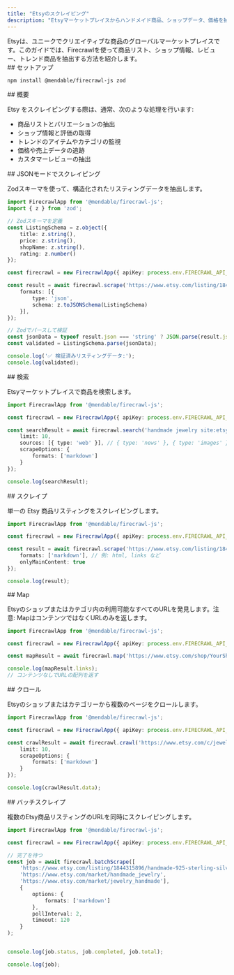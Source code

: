 ```yaml
---
title: "Etsyのスクレイピング"
description: "Etsyマーケットプレイスからハンドメイド商品、ショップデータ、価格を抽出する"
---
```


<Info>
Etsyは、ユニークでクリエイティブな商品のグローバルマーケットプレイスです。このガイドでは、Firecrawlを使って商品リスト、ショップ情報、レビュー、トレンド商品を抽出する方法を紹介します。
</Info>

<div id="setup">
  ## セットアップ
</div>

```bash
npm install @mendable/firecrawl-js zod
```


<div id="overview">
  ## 概要
</div>

Etsy をスクレイピングする際は、通常、次のような処理を行います:

- 商品リストとバリエーションの抽出
- ショップ情報と評価の取得
- トレンドのアイテムやカテゴリの監視
- 価格や売上データの追跡
- カスタマーレビューの抽出

<div id="scrape-with-json-mode">
  ## JSONモードでスクレイピング
</div>

Zodスキーマを使って、構造化されたリスティングデータを抽出します。

```typescript
import FirecrawlApp from '@mendable/firecrawl-js';
import { z } from 'zod';

// Zodスキーマを定義
const ListingSchema = z.object({
    title: z.string(),
    price: z.string(),
    shopName: z.string(),
    rating: z.number()
});

const firecrawl = new FirecrawlApp({ apiKey: process.env.FIRECRAWL_API_KEY });

const result = await firecrawl.scrape('https://www.etsy.com/listing/1844315896/handmade-925-sterling-silver-jewelry-set', {
    formats: [{
        type: 'json',
        schema: z.toJSONSchema(ListingSchema)
    }],
});

// Zodでパースして検証
const jsonData = typeof result.json === 'string' ? JSON.parse(result.json) : result.json;
const validated = ListingSchema.parse(jsonData);

console.log('✅ 検証済みリスティングデータ:');
console.log(validated);
```


<div id="search">
  ## 検索
</div>

Etsyマーケットプレイスで商品を検索します。

```typescript
import FirecrawlApp from '@mendable/firecrawl-js';

const firecrawl = new FirecrawlApp({ apiKey: process.env.FIRECRAWL_API_KEY });

const searchResult = await firecrawl.search('handmade jewelry site:etsy.com', {
    limit: 10,
    sources: [{ type: 'web' }], // { type: 'news' }, { type: 'images' }
    scrapeOptions: {
        formats: ['markdown']
    }
});

console.log(searchResult);
```


<div id="scrape">
  ## スクレイプ
</div>

単一の Etsy 商品リスティングをスクレイピングします。

```typescript
import FirecrawlApp from '@mendable/firecrawl-js';

const firecrawl = new FirecrawlApp({ apiKey: process.env.FIRECRAWL_API_KEY });

const result = await firecrawl.scrape('https://www.etsy.com/listing/1844315896/handmade-925-sterling-silver-jewelry-set', {
    formats: ['markdown'], // 例: html, links など
    onlyMainContent: true
});

console.log(result);
```


<div id="map">
  ## Map
</div>

Etsyのショップまたはカテゴリ内の利用可能なすべてのURLを発見します。注意: MapはコンテンツではなくURLのみを返します。

```typescript
import FirecrawlApp from '@mendable/firecrawl-js';

const firecrawl = new FirecrawlApp({ apiKey: process.env.FIRECRAWL_API_KEY });

const mapResult = await firecrawl.map('https://www.etsy.com/shop/YourShopName');

console.log(mapResult.links);
// コンテンツなしでURLの配列を返す
```


<div id="crawl">
  ## クロール
</div>

Etsyのショップまたはカテゴリーから複数のページをクロールします。

```typescript
import FirecrawlApp from '@mendable/firecrawl-js';

const firecrawl = new FirecrawlApp({ apiKey: process.env.FIRECRAWL_API_KEY });

const crawlResult = await firecrawl.crawl('https://www.etsy.com/c/jewelry', {
    limit: 10,
    scrapeOptions: {
        formats: ['markdown']
    }
});

console.log(crawlResult.data);
```


<div id="batch-scrape">
  ## バッチスクレイプ
</div>

複数のEtsy商品リスティングのURLを同時にスクレイピングします。

```typescript
import FirecrawlApp from '@mendable/firecrawl-js';

const firecrawl = new FirecrawlApp({ apiKey: process.env.FIRECRAWL_API_KEY });

// 完了を待つ
const job = await firecrawl.batchScrape([
    'https://www.etsy.com/listing/1844315896/handmade-925-sterling-silver-jewelry-set',
    'https://www.etsy.com/market/handmade_jewelry',
    'https://www.etsy.com/market/jewelry_handmade'],
    {
        options: {
            formats: ['markdown']
        },
        pollInterval: 2,
        timeout: 120
    }
);


console.log(job.status, job.completed, job.total);

console.log(job);
```
